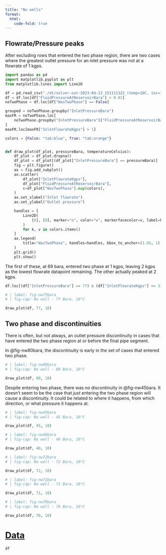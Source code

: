 ```yaml
---
title: "No wells"
format:
  html:
    code-fold: true
---
```


## Flowrate/Pressure peaks

After excluding rows that entered the two phase region, there are two cases where the greatest outlet pressure for an inlet pressure was not at a flowrate of 1 kgps. 

```python
import pandas as pd
import matplotlib.pyplot as plt
from matplotlib.lines import Line2D

df = pd.read_csv("./dt/solver-out-2023-04-13_151111322_(temp=10C, inc=1).txt")
df = df.loc[df["FluidPressureAtReservoirBara"] > 0.01]
noTwoPhase = df.loc[df["WasTwoPhase"] == False]

grouped = noTwoPhase.groupby("InletPressureBara")
maxFR = noTwoPhase.loc[
    noTwoPhase.groupby("InletPressureBara")["FluidPressureAtReservoirBara"].idxmax()
]
maxFR.loc[maxFR["InletFlowrateKgps"] > 1]
```

```python

colors = {False: "tab:blue", True: "tab:orange"}


def draw_plot(df_plot, pressureBara, temperatureCelsius):
    df_plot = df_plot.dropna()
    df_plot = df_plot[(df_plot["InletPressureBara"] == pressureBara)]
    fig = plt.figure()
    ax = fig.add_subplot()
    ax.scatter(
        df_plot["InletFlowrateKgps"],
        df_plot["FluidPressureAtReservoirBara"],
        c=df_plot["WasTwoPhase"].map(colors),
    )
    ax.set_xlabel("Inlet flowrate")
    ax.set_ylabel("Outlet pressure")

    handles = [
        Line2D(
            [0], [0], marker="o", color="w", markerfacecolor=v, label=k, markersize=8
        )
        for k, v in colors.items()
    ]
    ax.legend(
        title="WasTwoPhase", handles=handles, bbox_to_anchor=(1.05, 1), loc="upper left"
    )
    plt.grid()
    plt.show()


```

The first of these, at 69 bara, entered two phase at 1 kgps, leaving 2 kgps as the lowest flowrate datapoint remaining. The other actually peaked at 2 kgps.

```python
df.loc[(df["InletPressureBara"] == 77) & (df["InletFlowrateKgps"] <= 3)]
```

```python
# | label: fig-nw77bara
# | fig-cap: No well - 77 Bara, 10°C

draw_plot(df, 77, 10)
```

## Two phase and discontinuities

There is often, but not always, an outlet pressure discontinuity in cases that have entered the two phase region at or before the final pipe segment.


In @fig-nw80bara, the discontinuity is early in the set of cases that entered two phase.

```python
# | label: fig-nw80bara
# | fig-cap: No well - 80 Bara, 10°C

draw_plot(df, 80, 10)
```

Despite entering two phase, there was no discontinuity in @fig-nw45bara. It doesn't seem to be the case that *just* entering the two phase region will cause a discontinuity. It could be related to where it happens, from which direction, or what pressure it happens at.

```python
# | label: fig-nw45bara
# | fig-cap: No well - 45 Bara, 10°C

draw_plot(df, 45, 10)
```

```python
# | label: fig-nw40bara
# | fig-cap: No well - 40 Bara, 10°C

draw_plot(df, 40, 10)
```

```python
# | label: fig-nw72bara
# | fig-cap: No well - 72 Bara, 10°C

draw_plot(df, 72, 10)
```

```python
# | label: fig-nw71bara
# | fig-cap: No well - 71 Bara, 10°C

draw_plot(df, 71, 10)
```

```python
# | label: fig-nw70bara
# | fig-cap: No well - 70 Bara, 10°C

draw_plot(df, 70, 10)
```

# [Data](dt/solver-out-2023-04-13_151111322_(temp=10C, inc=1).txt)

```python
df
```